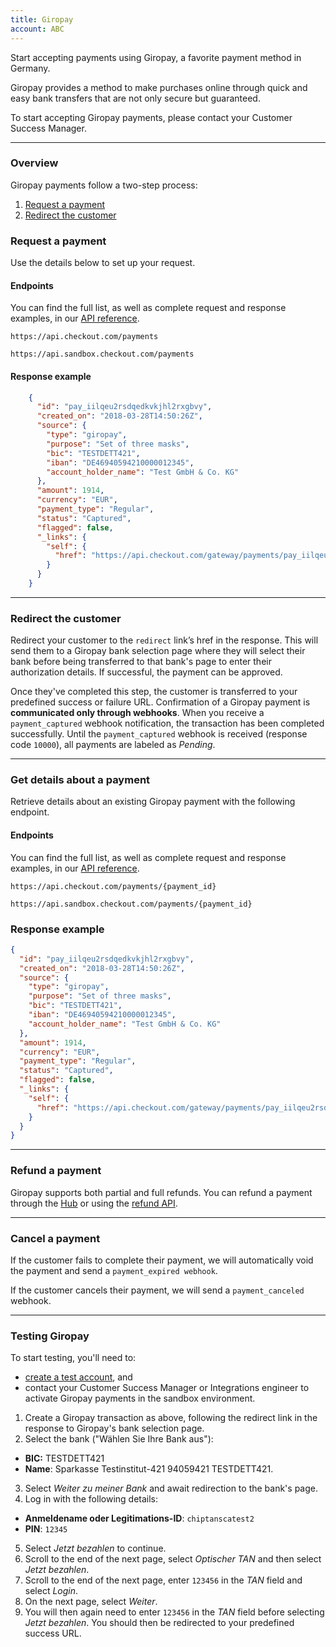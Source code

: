 ```yaml
---
title: Giropay
account: ABC
---
```


Start accepting payments using Giropay, a favorite payment method in Germany.

Giropay provides a method to make purchases online through quick and easy bank transfers that are not only secure but guaranteed.

<TipBox variant="info">

To start accepting Giropay payments, please contact your Customer Success Manager.

</TipBox>

---

### Overview

Giropay payments follow a two-step process:

1.  [Request a payment](/payments/payment-methods/bank-transfers/giropay#Request_a_payment)
2.  [Redirect the customer](/payments/payment-methods/bank-transfers/giropay#Redirect_the_customer)

### Request a payment

Use the details below to set up your request.

#### Endpoints

You can find the full list, as well as complete request and response examples, in our [API reference](https://api-reference.checkout.com/).

<tabs>
<tab title="Live" active>
<LineCodeWrapper type="post">

`https://api.checkout.com/payments`

</LineCodeWrapper>
</tab>
<tab title="Sandbox">
<LineCodeWrapper type="post">

`https://api.sandbox.checkout.com/payments`

</LineCodeWrapper>
</tab>
</tabs>

#### Response example

```json
    {
      "id": "pay_iilqeu2rsdqedkvkjhl2rxgbvy",
      "created_on": "2018-03-28T14:50:26Z",
      "source": {
        "type": "giropay",
        "purpose": "Set of three masks",
        "bic": "TESTDETT421",
        "iban": "DE46940594210000012345",
        "account_holder_name": "Test GmbH & Co. KG"
      },
      "amount": 1914,
      "currency": "EUR",
      "payment_type": "Regular",
      "status": "Captured",
      "flagged": false,
      "_links": {
        "self": {
          "href": "https://api.checkout.com/gateway/payments/pay_iilqeu2rsdqedkvkjhl2rxgbvy"
        }
      }
    }
```

---

### Redirect the customer

Redirect your customer to the `redirect` link’s href in the response. This will send them to a Giropay bank selection page where they will select their bank before being transferred to that bank's page to enter their authorization details. If successful, the payment can be approved.

Once they've completed this step, the customer is transferred to your predefined success or failure URL. Confirmation of a Giropay payment is **communicated only through webhooks**. When you receive a `payment_captured` webhook notification, the transaction has been completed successfully. Until the `payment_captured` webhook is received (response code `10000`), all payments are labeled as _Pending_.

---

### Get details about a payment

Retrieve details about an existing Giropay payment with the following endpoint.

#### Endpoints

You can find the full list, as well as complete request and response examples, in our [API reference](https://api-reference.checkout.com/).

<tabs>
<tab title="Live" active>
<LineCodeWrapper type="get">

`https://api.checkout.com/payments/{payment_id}`

</LineCodeWrapper>
</tab>
<tab title="Sandbox">
<LineCodeWrapper type="get">

`https://api.sandbox.checkout.com/payments/{payment_id}`

</LineCodeWrapper>
</tab>
</tabs>

### Response example

```json
{
  "id": "pay_iilqeu2rsdqedkvkjhl2rxgbvy",
  "created_on": "2018-03-28T14:50:26Z",
  "source": {
    "type": "giropay",
    "purpose": "Set of three masks",
    "bic": "TESTDETT421",
    "iban": "DE46940594210000012345",
    "account_holder_name": "Test GmbH & Co. KG"
  },
  "amount": 1914,
  "currency": "EUR",
  "payment_type": "Regular",
  "status": "Captured",
  "flagged": false,
  "_links": {
    "self": {
      "href": "https://api.checkout.com/gateway/payments/pay_iilqeu2rsdqedkvkjhl2rxgbvy"
    }
  }
}
```
---

### Refund a payment

Giropay supports both partial and full refunds. You can refund a payment through the [Hub](https://hub.checkout.com/v2) or using the [refund API](/payments/manage-payments/refund-a-payment).

---

### Cancel a payment

If the customer fails to complete their payment, we will automatically void the payment and send a `payment_expired webhook`.

If the customer cancels their payment, we will send a `payment_canceled` webhook.

---

### Testing Giropay

<TipBox variant="note">

To start testing, you'll need to:

*   [create a test account](https://www.checkout.com/get-test-account), and
*   contact your Customer Success Manager or Integrations engineer to activate Giropay payments in the sandbox environment.

</TipBox>

1.  Create a Giropay transaction as above, following the redirect link in the response to Giropay's bank selection page.
2.  Select the bank ("Wählen Sie Ihre Bank aus"):
*   **BIC:** TESTDETT421
*   **Name**: Sparkasse Testinstitut-421 94059421 TESTDETT421.
3.  Select _Weiter zu meiner Bank_ and await redirection to the bank's page.
4.  Log in with the following details:
*   **Anmeldename oder Legitimations-ID**: `chiptanscatest2`
*   **PIN**: `12345`
5.  Select _Jetzt bezahlen_ to continue.
6.  Scroll to the end of the next page, select _Optischer TAN_ and then select _Jetzt bezahlen_.
7.  Scroll to the end of the next page, enter `123456` in the _TAN_ field and select _Login_.
8.  On the next page, select _Weiter_.
9.  You will then again need to enter `123456` in the _TAN_ field before selecting _Jetzt bezahlen_. You should then be redirected to your predefined success URL.
